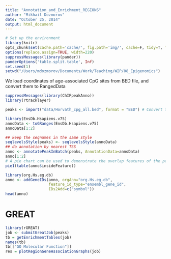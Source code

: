 ```yaml
---
title: "Annotation_and_Enrichment_REGIONS"
author: "Mikhail Dozmorov"
date: "October 25, 2014"
output: html_document
---
```

```r
# Set up the environment
library(knitr) 
opts_chunk$set(cache.path='cache/', fig.path='img/', cache=F, tidy=T, fig.keep='high', echo=T, dpi=300, out.width=700)
options(replace.assign=TRUE, width=220)
suppressMessages(library(pander))
panderOptions('table.split.table', Inf)
set.seed(1)
setwd("/Users/mdozmorov/Documents/Work/Teaching/WIP/08_Epigenomics")
```

We load coordinates of age-associated CpG sites from BED file, and convert them to RangedData
```r
suppressMessages(library(ChIPpeakAnno))
library(rtracklayer)

peaks <- import("data/Horvath_cpg_all.bed", format = "BED") # Convert to RangedData
```

```r
library(EnsDb.Hsapiens.v75)
annoData <- toGRanges(EnsDb.Hsapiens.v75)
annoData[1:2]
```

```r
## keep the seqnames in the same style
seqlevelsStyle(peaks) <- seqlevelsStyle(annoData)
## do annotation by nearest TSS
anno <- annotatePeakInBatch(peaks, AnnotationData=annoData)
anno[1:2]
# A pie chart can be used to demonstrate the overlap features of the peaks.
pie1(table(anno$insideFeature))
```

```r
library(org.Hs.eg.db)
anno <- addGeneIDs(anno, orgAnn="org.Hs.eg.db", 
                   feature_id_type="ensembl_gene_id",
                   IDs2Add=c("symbol"))
head(anno)
```

# GREAT

```r
library(rGREAT)
job <- submitGreatJob(peaks)
tb = getEnrichmentTables(job)
names(tb)
tb[["GO Molecular Function"]]
res = plotRegionGeneAssociationGraphs(job)
```


